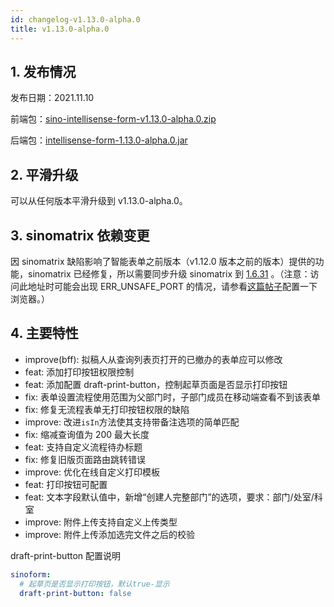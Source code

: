 ```yaml
---
id: changelog-v1.13.0-alpha.0
title: v1.13.0-alpha.0
---
```


## 1. 发布情况

发布日期：2021.11.10

前端包：[sino-intellisense-form-v1.13.0-alpha.0.zip](http://sino-intellisense-form.oss-cn-beijing.aliyuncs.com/v1.13.0-alpha.0/sino-intellisense-form-v1.13.0-alpha.0.zip)

后端包：[intellisense-form-1.13.0-alpha.0.jar](http://sino-intellisense-form.oss-cn-beijing.aliyuncs.com/v1.13.0-alpha.0/intellisense-form-1.13.0-alpha.0.jar)

## 2. 平滑升级

可以从任何版本平滑升级到 v1.13.0-alpha.0。

## 3. sinomatrix 依赖变更

因 sinomatrix 缺陷影响了智能表单之前版本（v1.12.0 版本之前的版本）提供的功能，sinomatrix 已经修复，所以需要同步升级 sinomatrix 到 [1.6.31](http://47.93.34.153:10080/sino-matrix/sino-matrix/blob/master/CHANGELOG.md) 。（注意：访问此地址时可能会出现 ERR_UNSAFE_PORT 的情况，请参看[这篇帖子](https://blog.csdn.net/kjcxmx/article/details/118122483)配置一下浏览器。）

## 4. 主要特性

- improve(bff): 拟稿人从查询列表页打开的已撤办的表单应可以修改
- feat: 添加打印按钮权限控制
- feat: 添加配置 draft-print-button，控制起草页面是否显示打印按钮
- fix: 表单设置流程使用范围为父部门时，子部门成员在移动端查看不到该表单
- fix: 修复无流程表单无打印按钮权限的缺陷
- improve: 改进`isIn`方法使其支持带备注选项的简单匹配
- fix: 缩减查询值为 200 最大长度
- feat: 支持自定义流程待办标题
- fix: 修复旧版页面路由跳转错误
- improve: 优化在线自定义打印模板
- feat: 打印按钮可配置
- feat: 文本字段默认值中，新增“创建人完整部门”的选项，要求：部门/处室/科室
- improve: 附件上传支持自定义上传类型
- improve: 附件上传添加选完文件之后的校验

draft-print-button 配置说明

```yaml title="application.yml"
sinoform:
  # 起草页是否显示打印按钮，默认true-显示
  draft-print-button: false
```
